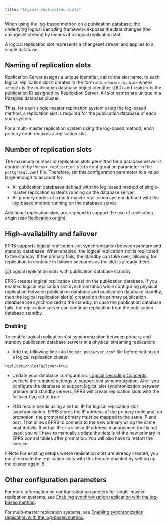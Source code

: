 ```yaml
---
title: "Logical replication slots"
---
```


When using the log-based method on a publication database, the underlying logical decoding framework exposes the data changes (the changeset stream) by means of a logical replication slot.

A logical replication slot represents a changeset stream and applies to a single database. 

## Naming of replication slots

Replication Server assigns a unique identifier, called the slot name, to each logical replication slot it creates in the form `xdb_<dboid>_<pubid>` where `<dboid>` is the publication database object identifier (OID) and `<pubid>` is the publication ID assigned by Replication Server. All slot names are unique in a Postgres database cluster.

Thus, for each single-master replication system using the log-based method, a replication slot is required for the publication database of each such system.

For a multi-master replication system using the log-based method, each primary node requires a replication slot.

## Number of replication slots

The maximum number of replication slots permitted for a database server is controlled by the `max_replication_slots` configuration parameter in the `postgresql.conf` file. Therefore, set this configuration parameter to a value large enough to account for:
-  All publication databases defined with the log-based method of single-master replication systems running on the database server. 
-  All primary nodes of a multi-master replication system defined with the log-based method running on the database server. 

Additional replication slots are required to support the use of replication origin (see [Replication origin](04_replication_origin/#replication_origin)).

## High-availability and failover

EPRS supports logical replication slot synchronization between primary and standby databases. When enabled, the logical replication slot is replicated to the standby. If the primary fails, the standby can take over, allowing for replication to continue in failover scenarios as the slot is already there.

![Logical replication slots with publication database standby](/eprs/latest/images/logical_rep_standby_alternative_700w.svg)

EPRS creates logical replication slot(s) on the publication database. If you enabled logical replication slot synchronization while configuring physical replication between publication database and publication database standby, then the logical replication slot(s) created on the primary publication database are synchronized to the standby. In case the publication database fails, the replication server can continue replication from the publication database standby.

### Enabling

To enable logical replication slot synchronization between primary and standby publication database servers in a physical streaming replication:

-   Add the following line into the `xdb_pubserver.conf` file before setting up a logical replication cluster.

   ```
   replicationSlotFailover=true
   ```

-   Update your database configuration. [Logical Decoding Concepts](https://www.postgresql.org/docs/17/logicaldecoding-explanation.html#LOGICALDECODING-REPLICATION-SLOTS-SYNCHRONIZATION) collects the required settings to support slot synchronization. After you configure the database to support logical slot synchronization between primary and standby servers, EPRS will create replication slots with the failover flag set to true.

-   EDB recommends using a virtual IP for logical replication slot synchronisation. EPRS stores the IP address of the primary node and, on promotion, the promoted primary must be mapped to the same IP and port. That allows EPRS to connect to the new primary using the same host details. If virtual IP or a similar IP address management tool is not used, you will have to manually update the details of the new primary in EPRS control tables after promotion. You will also have to restart the service.

!!!Note
For existing setups where replication slots are already created, you must recreate the replication slots with this feature enabled by setting up the cluster again.
!!!

## Other configuration parameters

For more information on configuration parameters for single-master replication systems, see [Enabling synchronization replication with the log-based method](../../../05_smr_operation/01_prerequisites/02_enable_sync_replication_with_log-based_method/#enable_sync_replication_with_log-based_method). 

For multi-master replication systems, see [Enabling synchronization replication with the log-based method](../../../06_mmr_operation/01_pre_steps/#enabling_sync_replication_log-based_method_mmr).
